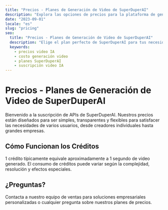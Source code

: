 ```yaml
---
title: "Precios - Planes de Generación de Video de SuperDuperAI"
description: "Explora las opciones de precios para la plataforma de generación de video de SuperDuperAI. Planes asequibles para creadores, marketers y empresas de todos los tamaños."
date: "2023-09-01"
locale: "es"
slug: "pricing"
seo:
  title: "Precios - Planes de Generación de Video de SuperDuperAI"
  description: "Elige el plan perfecto de SuperDuperAI para tus necesidades de creación de video. Precios flexibles para individuos, equipos y empresas."
  keywords:
    - precios video IA
    - costo generación video
    - planes SuperDuperAI
    - suscripción video IA
---
```


# Precios - Planes de Generación de Video de SuperDuperAI

Bienvenido a la suscripción de APIs de SuperDuperAI. Nuestros precios están diseñados para ser simples, transparentes y flexibles para satisfacer las necesidades de varios usuarios, desde creadores individuales hasta grandes empresas.

<PricingSection />

<VideoShowcase />

## Cómo Funcionan los Créditos

1 crédito típicamente equivale aproximadamente a 1 segundo de video generado. El consumo de créditos puede variar según la complejidad, resolución y efectos especiales.

## ¿Preguntas?

Contacta a nuestro equipo de ventas para soluciones empresariales personalizadas o cualquier pregunta sobre nuestros planes de precios.
